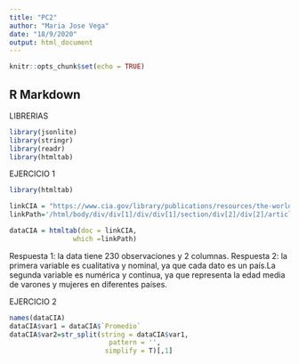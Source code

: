 ```yaml
---
title: "PC2"
author: "Maria Jose Vega"
date: "18/9/2020"
output: html_document
---
```


```r
knitr::opts_chunk$set(echo = TRUE)
```

## R Markdown
LIBRERIAS
```r
library(jsonlite)
library(stringr)
library(readr)   
library(htmltab)
```


EJERCICIO 1

```r
library(htmltab) 

linkCIA = "https://www.cia.gov/library/publications/resources/the-world-factbook/fields/343.html"
linkPath='/html/body/div/div[1]/div/div[1]/section/div[2]/div[2]/article/div/div/div/div[2]/section/table'

dataCIA = htmltab(doc = linkCIA, 
                which =linkPath)
```

Respuesta 1: la data tiene 230 observaciones y 2 columnas.
Respuesta 2: la primera variable es cualitativa y nominal, ya que cada dato es un país.La segunda variable es numérica y continua, ya que representa la edad media de varones y mujeres en diferentes países.

EJERCICIO 2

```r
names(dataCIA)
dataCIA$var1 = dataCIA$`Promedio`
dataCIA$var2=str_split(string = dataCIA$var1,
                         pattern = '',
                        simplify = T)[,1]
```


